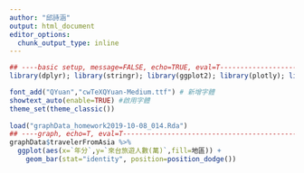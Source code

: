 ```yaml
---
author: "邱詩涵"
output: html_document
editor_options: 
  chunk_output_type: inline
---
```


```r


## ----basic setup, message=FALSE, echo=TRUE, eval=T-----------------------
library(dplyr); library(stringr); library(ggplot2); library(plotly); library(lubridate); library(readr); library(tidyr); library(showtext)

font_add("QYuan","cwTeXQYuan-Medium.ttf") # 新增字體
showtext_auto(enable=TRUE) #啟用字體
theme_set(theme_classic())
 
load("graphData_homework2019-10-08_014.Rda")
## ----graph, echo=T, eval=T-----------------------------------------------
graphData$travelerFromAsia %>%
  ggplot(aes(x=`年分`,y=`來台旅遊人數(萬)`,fill=地區)) +
    geom_bar(stat="identity", position=position_dodge())
```
 
